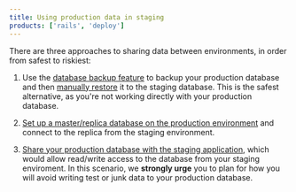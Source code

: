 ```yaml
---
title: Using production data in staging
products: ['rails', 'deploy']
---
```


There are three approaches to sharing data between environments, in order from safest to riskiest:

1.  Use the [database backup feature](/docs/databases/database-backups) to backup your production database and then [manually restore](/docs/databases/manage-backups#restoring-a-backup) it to the staging database. This is the safest alternative, as you're not working directly with your production database.

2.  [Set up a master/replica database on the production environment](/docs/databases/database-replication) and connect to the replica from the staging environment.

3.  [Share your production database with the staging application](/docs/databases/sharing-db), which would allow read/write access to the database from your staging enviroment. In this scenario, we **strongly urge** you to plan for how you will avoid writing test or junk data to your production database.

